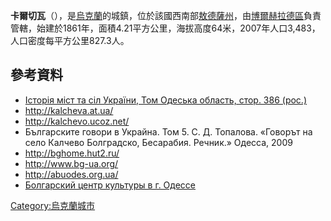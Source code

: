 {{coord|45|44|1|N|28|48|43|E|scale:30000|display=title}}

'''卡爾切瓦'''（{{lang-uk|Калчева}}），是[[烏克蘭|烏克蘭]]的城鎮，位於該國西南部[[敖德薩州|敖德薩州]]，由[[博爾赫拉德區|博爾赫拉德區]]負責管轄，始建於1861年，面積4.21平方公里，海拔高度64米，2007年人口3,483，人口密度每平方公里827.3人。

==參考資料==
* [https://web.archive.org/web/20120503080426/http://www.igsu.org.ua/Odesskaja.obl/Bolgradskij.rajon/Kalczeva.html Історія міст та сіл України, Том Одеська область, стор. 386 (рос.)]
* http://kalcheva.at.ua/{{Wayback|url=http://kalcheva.at.ua/ |date=20160906090048 }}
* http://kalchevo.ucoz.net/{{Wayback|url=http://kalchevo.ucoz.net/ |date=20161008073922 }}
* Българските говори в Украйна. Том 5. C. Д. Топалова. «Говорът на село Калчево Болградско, Бесарабия. Речник.» Одесса, 2009
* http://bghome.hut2.ru/{{Wayback|url=http://bghome.hut2.ru/ |date=20161101185228 }}
* http://www.bg-ua.org/{{Wayback|url=http://www.bg-ua.org/ |date=20150518020547 }}
* http://abuodes.org.ua/{{Wayback|url=http://abuodes.org.ua/ |date=20161004000854 }}
* [https://web.archive.org/web/20160919090308/http://visit.odessa.ua/sight/bolgarskij-centr-kultury/ Болгарский центр культуры в г. Одессе]

{{Ukraine-geo-stub}}
[[Category:烏克蘭城市|Category:烏克蘭城市]]